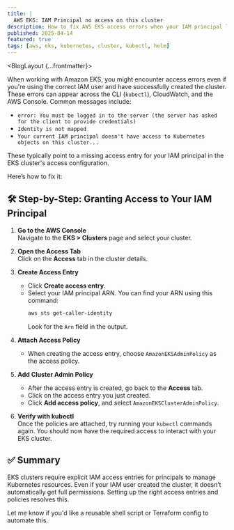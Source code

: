 ```yaml
---
title: |
  AWS EKS: IAM Principal no access on this cluster
description: How to fix AWS EKS access errors when your IAM principal lacks permissions on the cluster by adding the correct access entry and policies.
published: 2025-04-14
featured: true
tags: [aws, eks, kubernetes, cluster, kubectl, helm]
---
```



<BlogLayout {...frontmatter}>

When working with Amazon EKS, you might encounter access errors even if you're using the correct IAM user and have successfully created the cluster. These errors can appear across the CLI (`kubectl`), CloudWatch, and the AWS Console. Common messages include:

- `error: You must be logged in to the server (the server has asked for the client to provide credentials)`
- `Identity is not mapped`
- `Your current IAM principal doesn't have access to Kubernetes objects on this cluster...`

These typically point to a missing access entry for your IAM principal in the EKS cluster's access configuration.

Here’s how to fix it:

## 🛠️ Step-by-Step: Granting Access to Your IAM Principal

1. **Go to the AWS Console**  
   Navigate to the **EKS > Clusters** page and select your cluster.

2. **Open the Access Tab**  
   Click on the **Access** tab in the cluster details.

3. **Create Access Entry**  
   - Click **Create access entry**.
   - Select your IAM principal ARN. You can find your ARN using this command:
     ```sh
     aws sts get-caller-identity
     ```
     Look for the `Arn` field in the output.

4. **Attach Access Policy**  
   - When creating the access entry, choose `AmazonEKSAdminPolicy` as the access policy.

5. **Add Cluster Admin Policy**  
   - After the access entry is created, go back to the **Access** tab.
   - Click on the access entry you just created.
   - Click **Add access policy**, and select `AmazonEKSClusterAdminPolicy`.

6. **Verify with kubectl**  
   Once the policies are attached, try running your `kubectl` commands again. You should now have the required access to interact with your EKS cluster.

## ✅ Summary

EKS clusters require explicit IAM access entries for principals to manage Kubernetes resources. Even if your IAM user created the cluster, it doesn’t automatically get full permissions. Setting up the right access entries and policies resolves this.

Let me know if you'd like a reusable shell script or Terraform config to automate this.

</BlogLayout>
